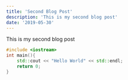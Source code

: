 ```yaml
---
title: 'Second Blog Post'
description: 'This is my second blog post'
date: '2019-05-30'
---
```


This is my second blog post

```cpp
#include <iostream>
int main(){
    std::cout << "Hello World" << std::endl;
    return 0;
}
```
